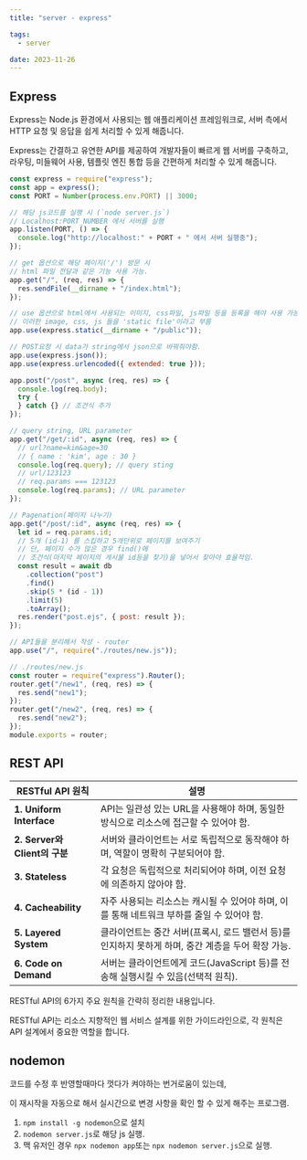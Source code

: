 ```yaml
---
title: "server - express"

tags:
  - server

date: 2023-11-26
---
```


## Express

Express는 Node.js 환경에서 사용되는 웹 애플리케이션 프레임워크로, 서버 측에서 HTTP 요청 및 응답을 쉽게 처리할 수 있게 해줍니다.

Express는 간결하고 유연한 API를 제공하여 개발자들이 빠르게 웹 서버를 구축하고, 라우팅, 미들웨어 사용, 템플릿 엔진 통합 등을 간편하게 처리할 수 있게 해줍니다.

```javascript
const express = require("express");
const app = express();
const PORT = Number(process.env.PORT) || 3000;

// 해당 js코드를 실행 시 (`node server.js`)
// Localhost:PORT_NUMBER 에서 서버를 실행
app.listen(PORT, () => {
  console.log("http://localhost:" + PORT + " 에서 서버 실행중");
});

// get 옵션으로 해당 페이지('/') 방문 시
// html 파일 전달과 같은 기능 사용 가능.
app.get("/", (req, res) => {
  res.sendFile(__dirname + "/index.html");
});

// use 옵션으로 html에서 사용되는 이미지, css파일, js파일 등을 등록을 해야 사용 가능.
// 이러한 image, css, js 들을 'static file'이라고 부름
app.use(express.static(__dirname + "/public"));

// POST요청 시 data가 string에서 json으로 바꿔줘야함.
app.use(express.json());
app.use(express.urlencoded({ extended: true }));

app.post("/post", async (req, res) => {
  console.log(req.body);
  try {
  } catch {} // 조건식 추가
});

// query string, URL parameter
app.get("/get/:id", async (req, res) => {
  // url?name=kim&age=30
  // { name : 'kim', age : 30 }
  console.log(req.query); // query sting
  // url/123123
  // req.params === 123123
  console.log(req.params); // URL parameter
});

// Pagenation(페이지 나누기)
app.get("/post/:id", async (req, res) => {
  let id = req.params.id;
  // 5개 (id-1) 를 스킵하고 5개단위로 페이지를 보여주기
  // 단, 페이지 수가 많은 경우 find()에
  // 조건식(마지막 페이지의 게시물 id등을 찾기)을 넣어서 찾아야 효율적임.
  const result = await db
    .collection("post")
    .find()
    .skip(5 * (id - 1))
    .limit(5)
    .toArray();
  res.render("post.ejs", { post: result });
});

// API들을 분리해서 작성 - router
app.use("/", require("./routes/new.js"));
```

```javascript
// ./routes/new.js
const router = require("express").Router();
router.get("/new1", (req, res) => {
  res.send("new1");
});
router.get("/new2", (req, res) => {
  res.send("new2");
});
module.exports = router;
```

## REST API

| **RESTful API 원칙**          | **설명**                                                                                           |
| ----------------------------- | -------------------------------------------------------------------------------------------------- |
| **1. Uniform Interface**      | API는 일관성 있는 URL을 사용해야 하며, 동일한 방식으로 리소스에 접근할 수 있어야 함.               |
| **2. Server와 Client의 구분** | 서버와 클라이언트는 서로 독립적으로 동작해야 하며, 역할이 명확히 구분되어야 함.                    |
| **3. Stateless**              | 각 요청은 독립적으로 처리되어야 하며, 이전 요청에 의존하지 않아야 함.                              |
| **4. Cacheability**           | 자주 사용되는 리소스는 캐시될 수 있어야 하며, 이를 통해 네트워크 부하를 줄일 수 있어야 함.         |
| **5. Layered System**         | 클라이언트는 중간 서버(프록시, 로드 밸런서 등)를 인지하지 못하게 하며, 중간 계층을 두어 확장 가능. |
| **6. Code on Demand**         | 서버는 클라이언트에게 코드(JavaScript 등)를 전송해 실행시킬 수 있음(선택적 원칙).                  |

RESTful API의 6가지 주요 원칙을 간략히 정리한 내용입니다.

RESTful API는 리소스 지향적인 웹 서비스 설계를 위한 가이드라인으로, 각 원칙은 API 설계에서 중요한 역할을 합니다.

## nodemon

코드를 수정 후 반영할때마다 껏다가 켜야하는 번거로움이 있는데,

이 재시작을 자동으로 해서 실시간으로 변경 사항을 확인 할 수 있게 해주는 프로그램.

1. `npm install -g nodemon`으로 설치
2. `nodemon server.js`로 해당 js 실행.
3. 맥 유저인 경우 `npx nodemon app`또는 `npx nodemon server.js`으로 실행.
